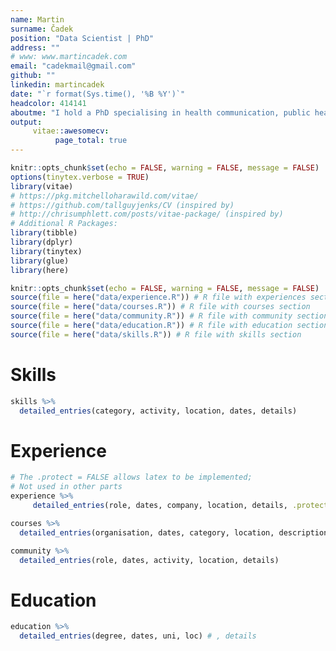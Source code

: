 ```yaml
---
name: Martin
surname: Čadek
position: "Data Scientist | PhD"
address: ""
# www: www.martincadek.com
email: "cadekmail@gmail.com"
github: ""
linkedin: martincadek
date: "`r format(Sys.time(), '%B %Y')`"
headcolor: 414141
aboutme: "I hold a PhD specialising in health communication, public health, and obesity interventions. Currently, I am employed as an Data Scientist at Roche, where I specialise in delivering reproducible analytical and statistical solutions for Phase I and II clinical trials using R, Python, and SAS. I have over 5 years of experience in data sciences, and I am passionate about reproducible research, open-source projects, and socially impactful work."
output: 
     vitae::awesomecv:
          page_total: true
---
```



```r

knitr::opts_chunk$set(echo = FALSE, warning = FALSE, message = FALSE)
options(tinytex.verbose = TRUE)
library(vitae) 
# https://pkg.mitchelloharawild.com/vitae/
# https://github.com/tallguyjenks/CV (inspired by)
# http://chrisumphlett.com/posts/vitae-package/ (inspired by)
# Additional R Packages:
library(tibble)
library(dplyr)
library(tinytex)
library(glue)
library(here)

```


```r
knitr::opts_chunk$set(echo = FALSE, warning = FALSE, message = FALSE)
source(file = here("data/experience.R")) # R file with experiences section
source(file = here("data/courses.R")) # R file with courses section
source(file = here("data/community.R")) # R file with community section
source(file = here("data/education.R")) # R file with education section
source(file = here("data/skills.R")) # R file with skills section
```

# Skills

```r
skills %>% 
  detailed_entries(category, activity, location, dates, details)
```


# Experience

```r
# The .protect = FALSE allows latex to be implemented;
# Not used in other parts
experience %>% 
     detailed_entries(role, dates, company, location, details, .protect = FALSE)
```

<!-- # Courses -->

```r
courses %>% 
  detailed_entries(organisation, dates, category, location, description)
```

<!-- # Community -->

```r
community %>%
  detailed_entries(role, dates, activity, location, details)
```

# Education

```r
education %>% 
  detailed_entries(degree, dates, uni, loc) # , details
```
